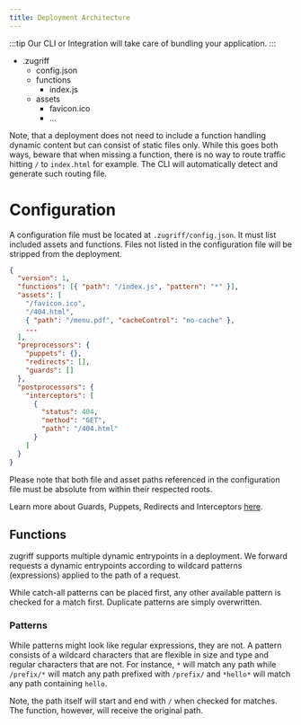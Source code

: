 ```yaml
---
title: Deployment Architecture
---
```



:::tip
Our CLI or Integration will take care of bundling your application.
:::

<FileTree>

- .zugriff
  - config.json
  - functions
    - index.js
  - assets
    - favicon.ico
    - ...

</FileTree>

Note, that a deployment does not need to include a function handling dynamic content but can consist of static files only. While this goes both ways, beware that when missing a function, there is no way to route traffic hitting `/` to `index.html` for example. The CLI will automatically detect and generate such routing file.

# Configuration

A configuration file must be located at `.zugriff/config.json`. It must list included assets and functions.
Files not listed in the configuration file will be stripped from the deployment.

```json
{
  "version": 1,
  "functions": [{ "path": "/index.js", "pattern": "*" }],
  "assets": [
    "/favicon.ico",
    "/404.html",
    { "path": "/menu.pdf", "cacheControl": "no-cache" },
    ...
  ],
  "preprocessors": {
    "puppets": {},
    "redirects": [],
    "guards": []
  },
  "postprocessors": {
    "interceptors": [
      {
        "status": 404,
        "method": "GET",
        "path": "/404.html"
      }
    ]
  }
}
```

Please note that both file and asset paths referenced in the configuration file must be absolute from within their respected roots.

Learn more about Guards, Puppets, Redirects and Interceptors [here](/concepts/processors).

## Functions

zugriff supports multiple dynamic entrypoints in a deployment. We forward requests a dynamic entrypoints according to wildcard patterns
(expressions) applied to the path of a request.

While catch-all patterns can be placed first, any other available pattern is checked for a match first. Duplicate patterns are simply
overwritten.

### Patterns

While patterns might look like regular expressions, they are not. A pattern consists of a wildcard characters that are flexible
in size and type and regular characters that are not.
For instance, `*` will match any path while `/prefix/*` will match any path prefixed with `/prefix/` and `*hello*` will match
any path containing `hello`.

Note, the path itself will start and end with `/` when checked for matches. The function, however, will receive the original path.